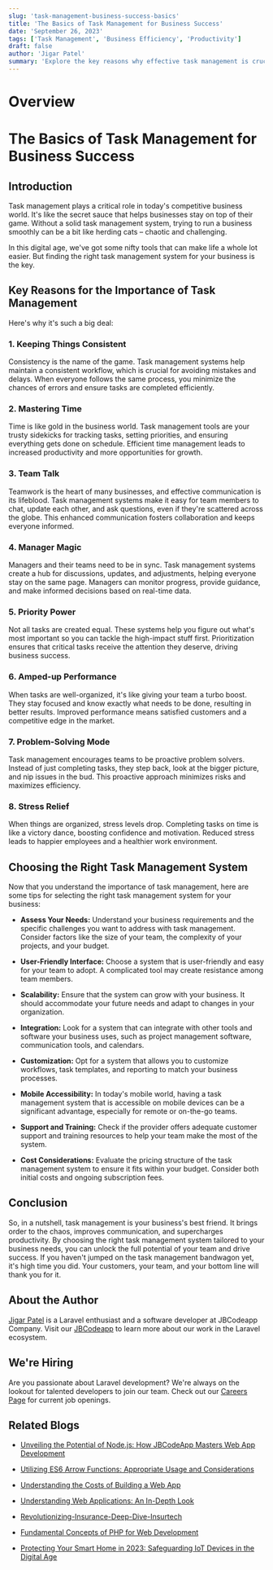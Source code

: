 ```yaml
---
slug: 'task-management-business-success-basics'
title: 'The Basics of Task Management for Business Success'
date: 'September 26, 2023'
tags: ['Task Management', 'Business Efficiency', 'Productivity']
draft: false
author: 'Jigar Patel'
summary: 'Explore the key reasons why effective task management is crucial for businesses and how to choose the right task management system.'
---
```


# Overview

<TOCInline toc={props.toc} exclude="Overview" toHeading={2} defaultimage="" />

# The Basics of Task Management for Business Success

## Introduction

Task management plays a critical role in today's competitive business world. It's like the secret sauce that helps businesses stay on top of their game. Without a solid task management system, trying to run a business smoothly can be a bit like herding cats – chaotic and challenging.

In this digital age, we've got some nifty tools that can make life a whole lot easier. But finding the right task management system for your business is the key.

## Key Reasons for the Importance of Task Management

Here's why it's such a big deal:

### 1. Keeping Things Consistent

Consistency is the name of the game. Task management systems help maintain a consistent workflow, which is crucial for avoiding mistakes and delays. When everyone follows the same process, you minimize the chances of errors and ensure tasks are completed efficiently.

### 2. Mastering Time

Time is like gold in the business world. Task management tools are your trusty sidekicks for tracking tasks, setting priorities, and ensuring everything gets done on schedule. Efficient time management leads to increased productivity and more opportunities for growth.

### 3. Team Talk

Teamwork is the heart of many businesses, and effective communication is its lifeblood. Task management systems make it easy for team members to chat, update each other, and ask questions, even if they're scattered across the globe. This enhanced communication fosters collaboration and keeps everyone informed.

### 4. Manager Magic

Managers and their teams need to be in sync. Task management systems create a hub for discussions, updates, and adjustments, helping everyone stay on the same page. Managers can monitor progress, provide guidance, and make informed decisions based on real-time data.

### 5. Priority Power

Not all tasks are created equal. These systems help you figure out what's most important so you can tackle the high-impact stuff first. Prioritization ensures that critical tasks receive the attention they deserve, driving business success.

### 6. Amped-up Performance

When tasks are well-organized, it's like giving your team a turbo boost. They stay focused and know exactly what needs to be done, resulting in better results. Improved performance means satisfied customers and a competitive edge in the market.

### 7. Problem-Solving Mode

Task management encourages teams to be proactive problem solvers. Instead of just completing tasks, they step back, look at the bigger picture, and nip issues in the bud. This proactive approach minimizes risks and maximizes efficiency.

### 8. Stress Relief

When things are organized, stress levels drop. Completing tasks on time is like a victory dance, boosting confidence and motivation. Reduced stress leads to happier employees and a healthier work environment.

## Choosing the Right Task Management System

Now that you understand the importance of task management, here are some tips for selecting the right task management system for your business:

- **Assess Your Needs:** Understand your business requirements and the specific challenges you want to address with task management. Consider factors like the size of your team, the complexity of your projects, and your budget.

- **User-Friendly Interface:** Choose a system that is user-friendly and easy for your team to adopt. A complicated tool may create resistance among team members.

- **Scalability:** Ensure that the system can grow with your business. It should accommodate your future needs and adapt to changes in your organization.

- **Integration:** Look for a system that can integrate with other tools and software your business uses, such as project management software, communication tools, and calendars.

- **Customization:** Opt for a system that allows you to customize workflows, task templates, and reporting to match your business processes.

- **Mobile Accessibility:** In today's mobile world, having a task management system that is accessible on mobile devices can be a significant advantage, especially for remote or on-the-go teams.

- **Support and Training:** Check if the provider offers adequate customer support and training resources to help your team make the most of the system.

- **Cost Considerations:** Evaluate the pricing structure of the task management system to ensure it fits within your budget. Consider both initial costs and ongoing subscription fees.

## Conclusion

So, in a nutshell, task management is your business's best friend. It brings order to the chaos, improves communication, and supercharges productivity. By choosing the right task management system tailored to your business needs, you can unlock the full potential of your team and drive success. If you haven't jumped on the task management bandwagon yet, it's high time you did. Your customers, your team, and your bottom line will thank you for it.

## About the Author

[Jigar Patel](https://expertlaravel.com) is a Laravel enthusiast and a software developer at JBCodeapp Company. Visit our [JBCodeapp](https://jbcodeapp.com) to learn more about our work in the Laravel ecosystem.

## We're Hiring

Are you passionate about Laravel development? We're always on the lookout for talented developers to join our team. Check out our [Careers Page](https://jbcodeapp.com) for current job openings.

## Related Blogs

- [Unveiling the Potential of Node.js: How JBCodeApp Masters Web App Development](unveiling-potential-nodejs-jbcodeapp-masters-web-app-development)

- [Utilizing ES6 Arrow Functions: Appropriate Usage and Considerations](utilizing-es6-arrow-functions-appropriate-usage-and-considerations)

- [Understanding the Costs of Building a Web App](web-app-development-costs)

- [Understanding Web Applications: An In-Depth Look](web-applications-in-depth)

- [Revolutionizing-Insurance-Deep-Dive-Insurtech](insurtech-revolutionizing-insurance-digital-age)

- [Fundamental Concepts of PHP for Web Development](php-web-development-fundamentals)

- [Protecting Your Smart Home in 2023: Safeguarding IoT Devices in the Digital Age](protecting-your-smart-home-2023-safeguarding-iot-devices-digital-age)
